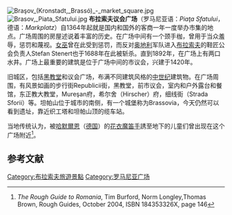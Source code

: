 {{roughtranslation|time=2019-09-13T05:45:12+00:00}}
[[File:Braşov_(Kronstadt,_Brassó)_-_market_square.jpg|thumb]]
[[File:Brasov,_Piata_Sfatului.jpg|thumb]]
'''布拉索夫议会广场'''（罗马尼亚语：''Piaţa Sfatului''，德语：''Markplatz''）自1364年起就是国内和国外的客商一年一度举办市集的地点。广场周围的房屋述说着丰富的历史。在广场中间有一个颈手枷，曾用于当众羞辱，惩罚和蔑视。[[女巫|女巫]]曾在此受到惩罚，而反对[[奥地利|奥地利]]军队进入[[布拉索夫|布拉索夫]]的鞋匠公会负责人Stefan Stenert也于1688年在此被斩杀。直到1892年，在广场上有两口水井。广场上最重要的建筑是位于广场中间的市议会，兴建于1420年。

旧城区，包括[[黑教堂_(布拉索夫)|黑教堂]]和议会广场，布满不同建筑风格的[[中世纪|中世纪]]建筑物。在广场周围，有风景如画的步行街Republicii街，黑教堂，前市议会，室内和户外露台和餐馆，东正教大教堂，Mureşan府，希尔舍（Hirscher）府，细线街（Strada Sforii）等。坦帕山位于城市的南侧，有一个城堡称为Brassovia，今天仍然可以看到遗址，靠近织工塔和坦帕山顶的缆车站。 

当地传统认为，被[[哈默爾恩|哈默爾恩]]（[[德国|德国]]）的[[花衣魔笛手|花衣魔笛手]]誘至地下的儿童们曾出现在这个广场附近<ref name="Rough">''The Rough Guide to Romania'', Tim Burford, Norm Longley,Thomas Brown, Rough Guides, October 2004, ISBN 184353326X, page 146</ref>。

==参考文献==
{{commons category|Piaţa Sfatului from Braşov}}
<References/>

[[Category:布拉索夫旅遊景點|Category:布拉索夫旅遊景點]]
[[Category:罗马尼亚广场|Category:罗马尼亚广场]]